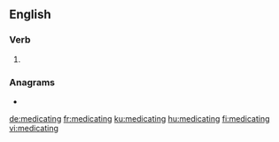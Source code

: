==English==

===Verb===
{{head|en|present participle}}

# {{present participle of|medicate|lang=en|nocat=1}}

===Anagrams===
* {{l|en|decimating}}

[[de:medicating]]
[[fr:medicating]]
[[ku:medicating]]
[[hu:medicating]]
[[fi:medicating]]
[[vi:medicating]]